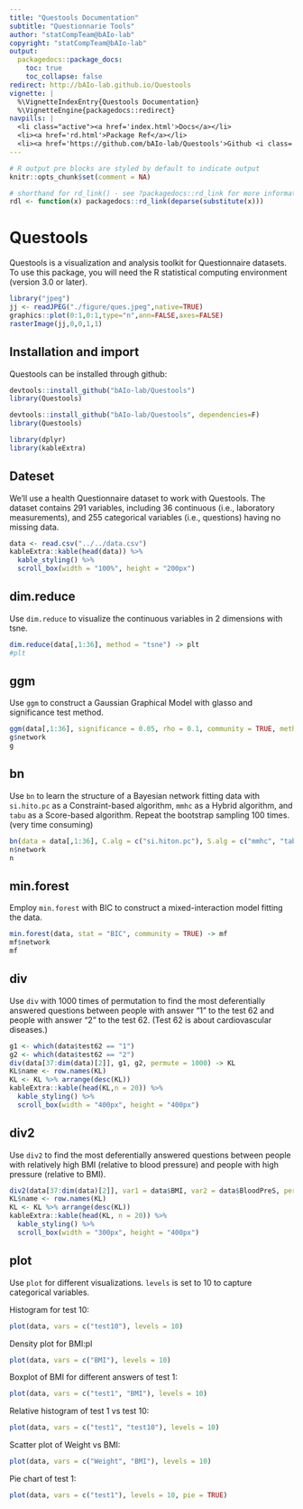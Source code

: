 ```yaml
---
title: "Questools Documentation"
subtitle: "Questionnarie Tools"
author: "statCompTeam@bAIo-lab"
copyright: "statCompTeam@bAIo-lab"
output:
  packagedocs::package_docs:
    toc: true
    toc_collapse: false
redirect: http://bAIo-lab.github.io/Questools
vignette: |
  %\VignetteIndexEntry{Questools Documentation}
  %\VignetteEngine{packagedocs::redirect}
navpills: |
  <li class="active"><a href='index.html'>Docs</a></li>
  <li><a href='rd.html'>Package Ref</a></li>
  <li><a href='https://github.com/bAIo-lab/Questools'>Github <i class='fa fa-github'></i></a></li>
---
```


```r
# R output pre blocks are styled by default to indicate output
knitr::opts_chunk$set(comment = NA)

# shorthand for rd_link() - see ?packagedocs::rd_link for more information
rdl <- function(x) packagedocs::rd_link(deparse(substitute(x)))
```

# Questools

Questools is a visualization and analysis toolkit for Questionnaire datasets.  To use this package, you 
will need the R statistical computing environment (version 3.0 or later).
```r
library("jpeg")
jj <- readJPEG("./figure/ques.jpeg",native=TRUE)
graphics::plot(0:1,0:1,type="n",ann=FALSE,axes=FALSE)
rasterImage(jj,0,0,1,1)
```

## Installation and import
Questools can be installed through github:
```r
devtools::install_github("bAIo-lab/Questools")
library(Questools)
```

```r
devtools::install_github("bAIo-lab/Questools", dependencies=F)
library(Questools)
```

```r
library(dplyr)
library(kableExtra)
```

## Dateset
We'll use a health Questionnaire dataset to work with Questools. The dataset contains 291 variables, including 36 continuous (i.e., laboratory measurements), and 255 categorical variables (i.e., questions) having no missing data.
```r
data <- read.csv("../../data.csv")
kableExtra::kable(head(data)) %>%
  kable_styling() %>%
  scroll_box(width = "100%", height = "200px")
```


## dim.reduce
Use `dim.reduce` to visualize the continuous variables in 2 dimensions with tsne. 
```r
dim.reduce(data[,1:36], method = "tsne") -> plt
#plt
```

## ggm
Use `ggm` to construct a Gaussian Graphical Model with glasso and significance test method.
```r
ggm(data[,1:36], significance = 0.05, rho = 0.1, community = TRUE, methods = c("glasso", "sin")) -> g
g$network
g
```

## bn
Use `bn` to learn the structure of a Bayesian network fitting data with `si.hito.pc` as a Constraint-based algorithm, `mmhc` as a Hybrid algorithm, and `tabu` as a Score-based algorithm. Repeat the bootstrap sampling 100 times. (very time consuming)
```r
bn(data = data[,1:36], C.alg = c("si.hiton.pc"), S.alg = c("mmhc", "tabu"), blacklist = data.frame(to = "BMI", to = "Age"), R = 10, community = FALSE, str.thresh = 0.9, dir.thresh = 0.5) -> n
n$network
n
```

## min.forest
Employ `min.forest` with BIC to construct a mixed-interaction model fitting the data.
```r
min.forest(data, stat = "BIC", community = TRUE) -> mf
mf$network
mf
```

## div
Use `div` with 1000 times of permutation to find the most deferentially answered questions between people with answer "1" to the test 62 and people with answer "2" to the test 62. (Test 62 is about cardiovascular diseases.)
```r
g1 <- which(data$test62 == "1") 
g2 <- which(data$test62 == "2")
div(data[37:dim(data)[2]], g1, g2, permute = 1000) -> KL
KL$name <- row.names(KL)
KL <- KL %>% arrange(desc(KL))
kableExtra::kable(head(KL,n = 20)) %>%
  kable_styling() %>%
  scroll_box(width = "400px", height = "400px")
```


## div2
Use `div2` to find the most deferentially answered questions between people with relatively high BMI (relative to blood pressure) and people with high pressure (relative to BMI).

```r
div2(data[37:dim(data)[2]], var1 = data$BMI, var2 = data$BloodPreS, permute = 0) -> KL
KL$name <- row.names(KL)
KL <- KL %>% arrange(desc(KL))
kableExtra::kable(head(KL, n = 20)) %>%
  kable_styling() %>%
  scroll_box(width = "300px", height = "400px")
```


## plot
Use `plot` for different visualizations. 
`levels` is set to 10 to capture categorical variables.

Histogram for test 10:
```r
plot(data, vars = c("test10"), levels = 10)
```

Density plot for BMI:pl
```r
plot(data, vars = c("BMI"), levels = 10)
```

Boxplot of BMI for different answers of test 1:
```r
plot(data, vars = c("test1", "BMI"), levels = 10)
```

Relative histogram of test 1 vs test 10:
```r
plot(data, vars = c("test1", "test10"), levels = 10)
```

Scatter plot of Weight vs BMI:
```r
plot(data, vars = c("Weight", "BMI"), levels = 10)
```

Pie chart of test 1:
```r
plot(data, vars = c("test1"), levels = 10, pie = TRUE)
```



